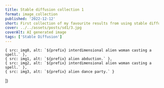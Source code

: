 ```yaml
---
title: Stable diffusion collection 1
format: image_collection
published: '2022-12-12'
short: First collection of my favourite results from using stable diffusion.
cover: ../../assets/posts/sd1/3.jpg
coverAlt: AI generated image
tags: ['Stable Diffusion']
---
```







	{ src: img0, alt: `${prefix} interdimensional alien woman casting a spell.` },
	{ src: img1, alt: `${prefix} alien abduction.` },
	{ src: img2, alt: `${prefix} interdimensional alien woman casting a spell.` },
	{ src: img3, alt: `${prefix} alien dance party.` }
])

<ImageGallery images={optimisedGallery} client:load />
